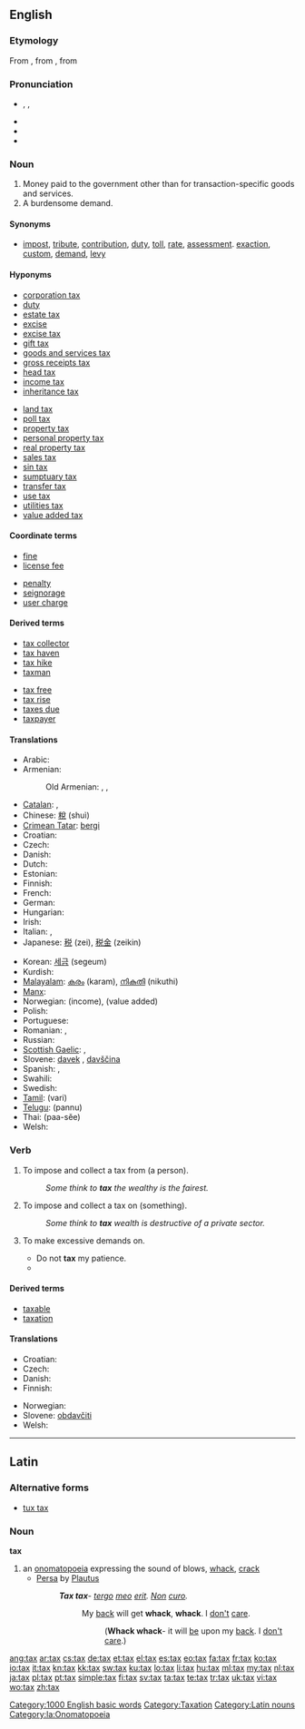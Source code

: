 {{wikipedia}}
==English==

===Etymology===
From {{etyl|enm|en}}, from {{etyl|xno|en}} {{term|taxer||lang=xno|to impose a tax}}, from {{etyl|la|en}} {{term|taxo|taxare|lang=la|to handle", "censure", "appraise", "compute}}

===Pronunciation===
* {{enPR|tăks}}, {{IPA|/tæks/}}, {{SAMPA|/t{ks/}}
* {{audio|en-us-tax.ogg|Audio (US)}}
* {{homophones|tacks}}
* {{rhymes|æks}}

===Noun===
{{en-noun|es|-}}

# Money paid to the government other than for transaction-specific goods and services.
# A burdensome demand.

====Synonyms====
* {{sense|money paid to government}} [[impost]], [[tribute]], [[contribution]], [[duty]], [[toll]], [[rate]], [[assessment]]. [[exaction]], [[custom]], [[demand]], [[levy]]

====Hyponyms====
{{rel-top|types of taxes}}
* [[corporation tax]]
* [[duty]]
* [[estate tax]]
* [[excise]]
* [[excise tax]]
* [[gift tax]]
* [[goods and services tax]]
* [[gross receipts tax]]
* [[head tax]]
* [[income tax]]
* [[inheritance tax]]
{{rel-mid}}
* [[land tax]]
* [[poll tax]]
* [[property tax]]
* [[personal property tax]]
* [[real property tax]]
* [[sales tax]]
* [[sin tax]]
* [[sumptuary tax]]
* [[transfer tax]]
* [[use tax]]
* [[utilities tax]]
* [[value added tax]]
{{rel-bottom}}

====Coordinate terms====
{{rel-top|other government revenues}}
* [[fine]]
* [[license fee]]
{{rel-mid}}
* [[penalty]]
* [[seignorage]]
* [[user charge]]
{{rel-bottom}}

====Derived terms====
{{rel-top|terms derived from ''tax (noun)''}}
* [[tax collector]]
* [[tax haven]]
* [[tax hike]]
* [[taxman]]
{{rel-mid}}
* [[tax free]]
* [[tax rise]]
* [[taxes due]]
* [[taxpayer]]
{{rel-bottom}}

====Translations====
{{trans-top|money paid to government}}
* Arabic: {{Arab|[[ضريبة]]}} {{unicode|(ɖarí:ba)}} {{f}}
* Armenian: {{t-|hy|հարկ|tr=hark}}
*: Old Armenian: {{tø|xcl|հարկ|tr=hark|sc=Armn|xs=Old Armenian}}, {{tø|xcl|տուրք|tr=turkʿ|sc=Armn|xs=Old Armenian}}, {{tø|xcl|բաժ|tr=baž|sc=Armn|xs=Old Armenian}}
* [[Catalan]]: {{t|ca|impost|m}}, {{t|ca|taxa|f}}
* Chinese: [[稅]] (shuì)
* [[Crimean Tatar]]: [[bergi]]
* Croatian: {{t+|hr|porez|m|alt=pòrez}}
* Czech: {{t+|cs|daň|f}}
* Danish: {{t-|da|skat}}
* Dutch: {{t+|nl|belasting}}
* Estonian: {{t-|et|maks}}<!-- riigimaks, maksud? -->
* Finnish: {{t+|fi|vero}}
* French: {{t+|fr|impôt|m}}
* German: {{t+|de|Steuer|f}}
* Hungarian: {{t+|hu|adó}}
* Irish: {{t|ga|cáin|f}}
* Italian: {{t+|it|tassa|f}}, {{t+|it|imposta|f}}
* Japanese: [[税]] (zei), [[税金]] (zeikin)
{{trans-mid}}
* Korean: [[세금]] (segeum)
* Kurdish: {{t|ku|باج|tr=bac|sc=ku-Arab}}
* [[Malayalam]]: [[കരം]] (karam), [[നികുതി]] (nikuthi)
* [[Manx]]: {{t|gv|keesh|f}}
* Norwegian: {{t-|no|skatt|m}} (income), {{t-|no|avgift|m}} (value added)
* Polish: {{t+|pl|podatek|m}}
* Portuguese: {{t+|pt|imposto|m}}
* Romanian: {{t-|ro|taxă|f}}, {{t+|ro|impozit|n}}
* Russian: {{t+|ru|налог|m|tr=nalóg}}
* [[Scottish Gaelic]]: {{t-|gd|càin|f|xs=Scottish Gaelic}}, {{t-|gd|cìs|f|xs=Scottish Gaelic}}
* Slovene: [[davek]] {{m}}, [[davščina]] {{f}}
* Spanish: {{t+|es|impuesto|m}}, {{t+|es|tasa|f}}
* Swahili: {{t+|sw|ushuru|xs=Swahili}}
* Swedish: {{t+|sv|skatt}}
* [[Tamil]]: {{t|ta|வரி|xs=Tamil}} (vari)
* [[Telugu]]: {{t|te|పన్ను}} (pannu)
* Thai: {{Thai|[[ภาษี]]}} (paa-sĕe)
* Welsh: {{t|cy|treth|f|xs=Welsh}}
{{trans-bottom}}

===Verb===
{{en-verb|tax|es}}

# {{transitive}} To impose and collect a tax from (a person).
#: ''Some think to '''tax''' the wealthy is the fairest.''
# {{transitive}} To impose and collect a tax on (something).
#: ''Some think to '''tax''' wealth is destructive of a private sector.''
# {{transitive}} To make excessive demands on.
#* Do not '''tax''' my patience.
#* {{quote-news|2007|January 16|IBM|IBM - Reinventing the invention system - United States|IDEAS from IBM|url=http://www.ibm.com/ibm/ideasfromibm/us/patents/011607/images/IFI_01162007.pdf|passage=But patent applications are increasingly accompanied by volumes and volumes of data on DVD, which '''taxes''' the resources of the patent office.}}

====Derived terms====
* [[taxable]]
* [[taxation]]

====Translations====
{{trans-top|to impose and collect a tax}}
* Croatian: {{t|hr|oporezivati|alt=oporezívati}}
* Czech: {{t-|cs|danit}}
* Danish: {{t-|da|beskatte}}
* Finnish: {{t-|fi|verottaa}}
{{trans-mid}}
* Norwegian: {{t|no|skattelegge}}
* Slovene: [[obdavčiti]]
* Welsh: {{t|cy|trethi|xs=Welsh}}
{{trans-bottom}}

[[Category:1000 English basic words]]
[[Category:Taxation]]

----

==Latin==

===Alternative forms===
* [[tux tax]]

===Noun===
'''tax''' {{m}}

# an [[onomatopoeia]] expressing the sound of blows, [[whack]], [[crack]]
#* [[w:Persa (play)|Persa]] by [[w:Plautus|Plautus]]
#*: '''''Tax tax'''- [[tergum|tergo]] [[meus#Latin|meo]] [[sum#Latin|erit]]. [[non#Latin|Non]] [[curo]].''
#*:: My [[back]] will get '''whack''', '''whack'''. I [[don't]] [[care]].
#*::: ('''Whack whack'''- it will [[be]] upon my [[back]]. I [[don't]] [[care]].)

[[Category:Latin nouns]]
[[Category:la:Onomatopoeia]]

[[ang:tax]]
[[ar:tax]]
[[cs:tax]]
[[de:tax]]
[[et:tax]]
[[el:tax]]
[[es:tax]]
[[eo:tax]]
[[fa:tax]]
[[fr:tax]]
[[ko:tax]]
[[io:tax]]
[[it:tax]]
[[kn:tax]]
[[kk:tax]]
[[sw:tax]]
[[ku:tax]]
[[lo:tax]]
[[li:tax]]
[[hu:tax]]
[[ml:tax]]
[[my:tax]]
[[nl:tax]]
[[ja:tax]]
[[pl:tax]]
[[pt:tax]]
[[simple:tax]]
[[fi:tax]]
[[sv:tax]]
[[ta:tax]]
[[te:tax]]
[[tr:tax]]
[[uk:tax]]
[[vi:tax]]
[[wo:tax]]
[[zh:tax]]